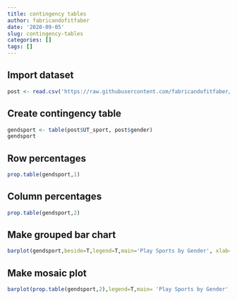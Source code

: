 ```yaml
---
title: contingency tables
author: fabricandofitfaber
date: '2020-09-05'
slug: contingency-tables
categories: []
tags: []
---
```


## Import dataset
```r
post <- read.csv('https://raw.githubusercontent.com/fabricandofitfaber/mayhem/master/PostSurvey.csv')
```

## Create contingency table
```r
gendsport <- table(post$UT_sport, post$gender)
gendsport
```

## Row percentages
```r
prop.table(gendsport,1)
```

## Column percentages
```r
prop.table(gendsport,2)
```

## Make grouped bar chart
```r
barplot(gendsport,beside=T,legend=T,main='Play Sports by Gender', xlab='Gender',ylab='Frequency')
```

## Make mosaic plot
```r
barplot(prop.table(gendsport,2),legend=T,main= 'Play Sports by Gender',xlab='Gender',ylab='Relative Frequency',xlim=c(0,3.5))
```